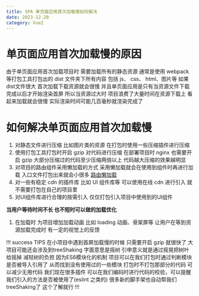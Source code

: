 ```yaml
---
title: SPA 单页面应用首次加载慢如何解决
date: 2023-12-20
category: Vue2
---
```


# 单页面应用首次加载慢的原因

由于单页面应用首次加载项目时 需要加载所有的静态资源 通常是使用 webpack 等打包工具打包出的 dist 文件夹下所有内容 包括 js、 css、 html、图片等 如果dist文件很大 首次加载下载资源就会很慢 并且单页面应用是只有当资源文件下载完成以后才开始渲染首屏 所以当资源过大时 项目浪费了大量时间在资源下载上 看起来加载就会很慢 实际渲染时间可能几百毫秒就渲染完成了

# 如何解决单页面应用首次加载慢

1. 对静态文件进行压缩 比如图片类的资源 在打包时使用一些压缩插件进行压缩
2. 使用打包工具打包时开启 gzip 对代码进行压缩 在部署项目时 nginx 也需要开启 gzip 大部分压缩过的代码至少压缩两倍以上 代码越大压缩的效果越明显
3. 对项目的路由组件采用懒加载的方式 采用懒加载就会在使用到组件时再进行加载 入口文件打包出来就会小很多 <a href="https://v3.router.vuejs.org/zh/guide/advanced/lazy-loading.html" target="_blank"> 路由懒加载</a>
4. 对一些有稳定 cdn 的插件库 比如 UI 组件库等 可以使用在线 cdn 进行引入 就不需要打包在自己的项目里
5. 对UI组件库进行合理的按需引入 仅仅打包引入项目中使用到的UI组件

**当用户等待时间不长 也不短时可以做的加载优化**

1. 在加载时 为项目增加加载动画 比如 loading 动画、骨架屏等 让用户在等到资源加载完成时 有一定的视觉上的反馈

!!! success TIPS
在小项目中遇到首屏加载慢的时候 只需要开启 gzip 就很快了 大项目可能还会涉及到treeShaking 字面意思是摇树 引申意义就是通过摇晃把树叶给摇掉 减轻树的负担 因为ES6模块化的机制 项目可以在我们打包时通过判断模块是否被导入引用了 从而找到没有使用过的一些模块 打包时不打包那部分的代码 可以减少无用代码
我们现在很多插件 可以在我们编码时进行代码的校验，可以提醒我们引入的方法是否被使用了(eslint 之类的) 很多新的脚手架也自动帮我们treeShaking了 这个了解就行
!!!
